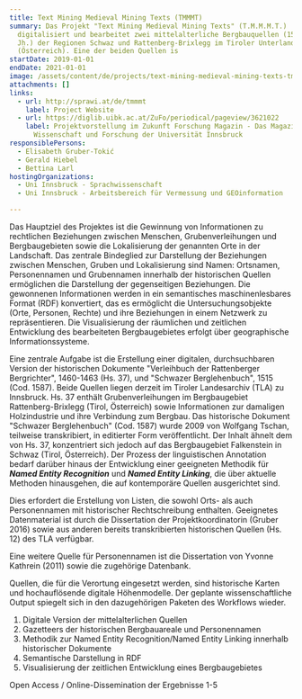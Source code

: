 ```yaml
---
title: Text Mining Medieval Mining Texts (TMMMT)
summary: Das Projekt "Text Mining Medieval Mining Texts" (T.M.M.M.T.)
  digitalisiert und bearbeitet zwei mittelalterliche Bergbauquellen (15. und 16.
  Jh.) der Regionen Schwaz und Rattenberg-Brixlegg im Tiroler Unterland
  (Österreich). Eine der beiden Quellen is
startDate: 2019-01-01
endDate: 2021-01-01
image: /assets/content/de/projects/text-mining-medieval-mining-texts-tmmmt/workflow.png
attachments: []
links:
  - url: http://sprawi.at/de/tmmmt
    label: Project Website
  - url: https://diglib.uibk.ac.at/ZuFo/periodical/pageview/3621022
    label: Projektvorstellung im Zukunft Forschung Magazin - Das Magazin für
      Wissenschaft und Forschung der Universität Innsbruck
responsiblePersons:
  - Elisabeth Gruber-Tokić
  - Gerald Hiebel
  - Bettina Larl
hostingOrganizations:
  - Uni Innsbruck - Sprachwissenschaft
  - Uni Innsbruck - Arbeitsbereich für Vermessung und GEOinformation

---
```

Das Hauptziel des Projektes ist die Gewinnung von Informationen zu rechtlichen Beziehungen zwischen Menschen, Grubenverleihungen und Bergbaugebieten sowie die Lokalisierung der genannten Orte in der Landschaft. Das zentrale Bindeglied zur Darstellung der Beziehungen zwischen Menschen, Gruben und Lokalisierung sind Namen: Ortsnamen, Personennamen und Grubennamen innerhalb der historischen Quellen ermöglichen die Darstellung der gegenseitigen Beziehungen. Die gewonnenen Informationen werden in ein semantisches maschinenlesbares Format (RDF) konvertiert, das es ermöglicht die Untersuchungsobjekte (Orte, Personen, Rechte) und ihre Beziehungen in einem Netzwerk zu repräsentieren. Die Visualisierung der räumlichen und zeitlichen Entwicklung des bearbeiteten Bergbaugebietes erfolgt über geographische Informationssysteme.

Eine zentrale Aufgabe ist die Erstellung einer digitalen, durchsuchbaren Version der historischen Dokumente "Verleihbuch der Rattenberger Bergrichter", 1460-1463 (Hs. 37), und "Schwazer Berglehenbuch", 1515 (Cod. 1587). Beide Quellen liegen derzeit im Tiroler Landesarchiv (TLA) zu Innsbruck. Hs. 37 enthält Grubenverleihungen im Bergbaugebiet Rattenberg-Brixlegg (Tirol, Österreich) sowie Informationen zur damaligen Holzindustrie und ihre Verbindung zum Bergbau. Das historische Dokument "Schwazer Berglehenbuch" (Cod. 1587) wurde 2009 von Wolfgang Tschan, teilweise transkribiert, in editierter Form veröffentlicht. Der Inhalt ähnelt dem von Hs. 37, konzentriert sich jedoch auf das Bergbaugebiet Falkenstein in Schwaz (Tirol, Österreich). Der Prozess der linguistischen Annotation bedarf darüber hinaus der Entwicklung einer geeigneten Methodik für **_Named Entity Recognition_** und **_Named Entity Linking_**, die über aktuelle Methoden hinausgehen, die auf kontemporäre Quellen ausgerichtet sind.

Dies erfordert die Erstellung von Listen, die sowohl Orts- als auch Personennamen mit historischer Rechtschreibung enthalten. Geeignetes Datenmaterial ist durch die Dissertation der Projektkoordinatorin (Gruber 2016) sowie aus anderen bereits transkribierten historischen Quellen (Hs. 12) des TLA verfügbar.

Eine weitere Quelle für Personennamen ist die Dissertation von Yvonne Kathrein (2011) sowie die zugehörige Datenbank.

Quellen, die für die Verortung eingesetzt werden, sind historische Karten und hochauflösende digitale Höhenmodelle. Der geplante wissenschaftliche Output spiegelt sich in den dazugehörigen Paketen des Workflows wieder.

1.  Digitale Version der mittelalterlichen Quellen
2.  Gazetteers der historischen Bergbauareale und Personennamen
3.  Methodik zur Named Entity Recognition/Named Entity Linking innerhalb historischer Dokumente
4.  Semantische Darstellung in RDF
5.  Visualisierung der zeitlichen Entwicklung eines Bergbaugebietes

Open Access / Online-Dissemination der Ergebnisse 1-5